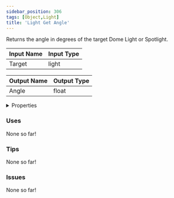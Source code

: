 ```yaml
---
sidebar_position: 306
tags: [Object,Light]
title: 'Light Get Angle'
---
```


Returns the angle in degrees of the target Dome Light or Spotlight.




<EsbSvg />

| Input Name | Input Type |
|-----------|-----------|
| Target | light |

| Output Name | Output Type |
|-----------|-----------|
| Angle | float |


<details>
  <summary>Properties</summary>
  <div>
    <div>
    <table>
      <thead>
        <tr>
          <th>Is beta required?</th>
          <th>❌</th>
        </tr>
        <tr>
          <th>Is this chip a trolling risk?</th>
          <th>❌</th>
        </tr>
        <tr>
          <th>Is this chip a role assignment risk?</th>
          <th>❌</th>
        </tr>
        <tr>
          <th>Chip UUID</th>
          <th>8a6c0623-7585-402c-8734-7fa7248b15a0</th>
        </tr>
      </thead>
    </table>
    </div>
  </div>
</details>

### Uses

None so far!

### Tips

None so far!

### Issues

None so far!